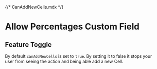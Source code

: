 {/* CanAddNewCells.mdx */}


# Allow Percentages Custom Field

## Feature Toggle

By default <code>canAddNewCells</code> is set to <code>true</code>. By setting it to false it stops your user from seeing the action and being able add a new Cell.

<Meta of={CanAddNewCellsStories} />

<Container>
  <Story of={CanAddNewCellsStories.True} autoplay />
</Container>
